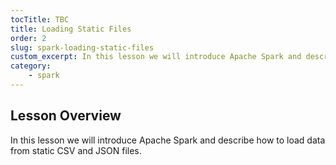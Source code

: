 ```yaml
---
tocTitle: TBC
title: Loading Static Files
order: 2
slug: spark-loading-static-files
custom_excerpt: In this lesson we will introduce Apache Spark and describe how to load data from static CSV and JSON files. 
category:
    - spark
---
```



## Lesson Overview

In this lesson we will introduce Apache Spark and describe how to load data from static CSV and JSON files. 